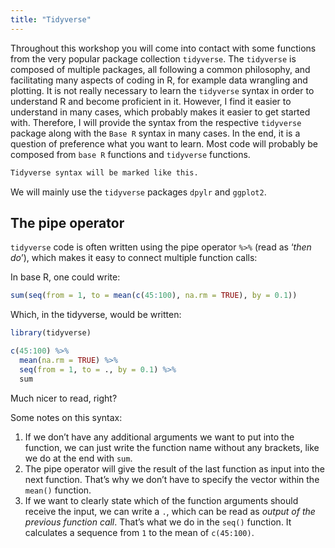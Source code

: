 ```yaml
---
title: "Tidyverse"
---
```

Throughout this workshop you will come into contact with some functions from the very popular package collection `tidyverse`. 
The `tidyverse` is composed of multiple packages, all following a common philosophy, and facilitating many aspects of coding in R, for example data wrangling and plotting. It is not really necessary to learn the `tidyverse` syntax in order to understand R and become proficient in it. However, I find it easier to understand in many cases, which probably makes it easier to get started with. 
Therefore, I will provide the syntax from the respective `tidyverse` package along with the `Base R` syntax in many cases.
In the end, it is a question of preference what you want to learn. Most code will probably be composed from `base R` functions and `tidyverse` functions. 

::: tidy
```r
Tidyverse syntax will be marked like this.
```
:::

We will mainly use the `tidyverse` packages `dpylr` and `ggplot2`. 

## The pipe operator

`tidyverse` code is often written using the pipe operator `%>%` (read as '*then do*'), which makes it easy to connect multiple function calls:

In base R, one could write:
```r
sum(seq(from = 1, to = mean(c(45:100), na.rm = TRUE), by = 0.1))
```

Which, in the tidyverse, would be written:

::: tidy
```r
library(tidyverse)

c(45:100) %>%
  mean(na.rm = TRUE) %>%
  seq(from = 1, to = ., by = 0.1) %>%
  sum
```
:::

Much nicer to read, right?

Some notes on this syntax: 

1. If we don't have any additional arguments we want to put into the function, we can just write the function name without any brackets, like we do at the end with `sum`. 
1. The pipe operator will give the result of the last function as input into the next function. That's why we don't have to specify the vector within the `mean()` function.
1. If we want to clearly state which of the function arguments should receive the input, we can write a `.`, which can be read as *output of the previous function call*. That's what we do in the `seq()` function. It calculates a sequence from `1` to the mean of `c(45:100)`.

